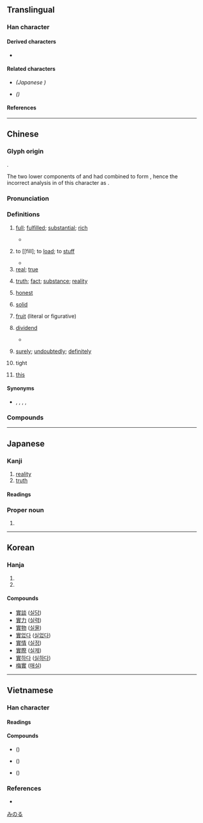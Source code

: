 {{also|实|実}}
{{character info}}
==Translingual==
{{Han simplified forms|實|実|实}}

===Han character===
{{Han char|rn=40|rad=宀|as=11|sn=14|four=30806|canj=JWJC|ids=⿱宀貫}}

====Derived characters====
* {{l|mul|[[𡁃]], [[𤁂]], [[𪴎]], [[𫍒]], [[𮩱]], [[𧁐]]}}

====Related characters====
* {{l|mul|[[実]]}} ''(Japanese {{w|shinjitai}})''
* {{l|mul|[[实]]}} ''({{w|Simplified Chinese}})''

====References====
{{Han ref|kx=0291.040|dkj=07294|dj=0575.070|hdz=20952.030|uh=5BE6}}

----

==Chinese==
{{zh-forms|s=实}}

===Glyph origin===
{{Han etym}}
{{Han compound|宀|t1=roof|周|t2=carved jade|貝|t3=shellfish; cowrie|ls=ic}}.

The two lower components of {{lang|zh|周}} and {{lang|zh|貝}} had combined to form {{och-l|貫|string of cowries}}, hence the incorrect analysis in ''{{w|Shuowen Jiezi}}'' of this character as {{Han compound|宀|貫}}.

===Pronunciation===
{{zh-pron
|m=shí
|m-s=
|c=sat6
|c-t=
|g=
|h=pfs=sṳ̍t
|j=
|mb=sĭ
|md=sĭk
|mn=cha̍t/si̍t
|mn_note=cha̍t - vernacular; si̍t - literary
|mn-t=sig8
|w=5zeq
|x=
|mc=y
|oc=y
|cat=a,n,c:adv,v
}}

===Definitions===
{{zh-hanzi}}

# [[full]]; [[fulfilled]]; [[substantial]]; [[rich]]
#: {{zh-x|充實|substantial}}
#* {{zh-x|倉廩 實，則 知 禮節；衣食 足，則 知 榮辱。|When granaries are '''full''', one begins to perceive propriety and dignity. When food and clothing are sufficient, one begins to understand honour and guilt.|ref=Guanzi}}
# {{lb|zh|Classical}} to [[fill]; to [[load]]; to [[stuff]]
#* {{zh-x|主人 坐 取 爵，實 之 賔{bīn} 之 席 前，西北 面 獻 賔。|The host, seated, takes up the (tripod) goblet, and '''fills''' it in front of the seat of the guest (of honour). Facing northwest, (the host) performs the first formal offering to the guest.|ref=Yili}}
# [[real]]; [[true]]
#: {{zh-x|實情|truth, fact (literally, '''real''' circumstances)}}
#: {{zh-alt-inline|寔}}
# [[truth]]; [[fact]]; [[substance]]; [[reality]]
#: {{zh-x|事實|truth}}
#: {{zh-x|名不副實|more in name than in '''reality'''}}
#: {{zh-x|實 則 不然|'''the truth''' cannot be more different}}
# [[honest]]
#: {{zh-x|誠實|honest; truthful}}
#: {{zh-x|實不相瞞|frankly speaking}}
# [[solid]]
#: {{zh-x|實心|(of shapes) filled; solid (literally "'''solid''' inside")}}
# [[fruit]] (literal or figurative)
#: {{zh-x|果實|fruit}}
# {{lb|zh|classical|arithmetic}} [[dividend]]
#* {{zh-x|母 互 乘 子，以 少 減 多，餘 為 實。母 相 乘 為 法。實 如 法 而 一。|[To calculate the difference between two fractions,] multiply each fraction's numerator by the other's denominator, and subtract the smaller product from the larger one, and let the difference be the divisor. Let the product of the two denominators be the '''dividend'''. Add one to the result for each part in the '''dividend''' that equals to the divisor (which means to divide the dividend by the divisor).|ref='''10th–2nd century BCE''', ''{{w|The Nine Chapters on the Mathematical Art}}''|CL}}
# {{lb|zh|Cantonese}} [[surely]]; [[undoubtedly]]; [[definitely]]
#: {{zh-x|實 會 出事|something bad will '''definitely''' happen|C}}
# {{lb|zh|Cantonese}} tight
# {{lb|zh|Classical}} [[this]]
#: {{zh-alt-inline|寔}}

====Synonyms====
* {{s|surely}} {{zh-l|當然}}, {{zh-l|固然}}, {{zh-l|自然}}, {{q|Cantonese}} {{zh-l|梗係}}, {{q|Min Nan}} {{zh-l|在勢}}

===Compounds===
{{zh-der|不切實際|不實|不結實|予人口實|事實|事實審|付諸實施|以實相告|依實|信實|充實|先聲後實|內虛外實|其實|冒冒實實|切切實實|切實|務實|務實去華|務實生理|勻實|厚實|口實|史實|名不副實|名不當實|名不符實|名副其實|名存實亡|名實|名實不副|名實俱副|名實相副|名實相稱|名實相符|名實相課|名符其實|名過其實|向聲背實|唯實論|嚴實|坐實|堅實|塌實|壯實|失實|妥實|委實|子實|密實|實不相瞞|實事|實事求是|實例|實像|實價|實力|實務|實名|實在|實在論|實地|實報|實報實銷|實境|實字|實學|實實在在|實幹|實彈射擊|實心|實心實意|實心彈|實心眼|實情|實惠|實意|實戰|實戶|實打實|實拍拍|實據|實收|實效|實數|實施|實景|實業|實業家|實業界|實業計畫|實權|實歲|實況|實況轉播|實況錄影|實火|實物|實物交易|實物教學|實現|實用|實用主義|實症|實相|實線|實績|實繁有徒|實缺|實習|實習生|實習醫生|實習銀行|實職|實至名歸|實落|實葫蘆|實行|實詞|實話|實話實說|實誠|實說|實證|實證主義|實質|實質利率|實質所得|實質違建|實足|實足年齡|實踐|實踐大學|實錄|實際|實驗|實驗劇場|實驗報告|實驗室|實驗法|實驗電影|實體|實體法|實體論|寫實|寫實主義|寫實派|寫實片|就虛避實|屬實|平實|平平實實|庭實旅百|後實先聲|得實|從實招來|循名校實|循名督實|循名考實|循名課實|循名責實|徵名責實|心實|忠厚老實|忠實|情實|惡惡實實|成實師|成實論|扎實|托實|折實|拙實|指實掌虛|按名責實|捐華務實|捨實求虛|授人口實|控名責實|摭華捐實|據實|故實|敦實|敦敦實實|新實在論|既成事實|春華秋實|有名亡實|有名無實|朱實|朴實|朴實頭|杏實|果實|枳實|查實|查無實據|核實|楚昭萍實|樸實|樸實無華|樸實頭|樽實|橡實|正名責實|殷實|求名責實|沒實誠|浮而不實|潑實|無籽果實|照實|王實甫|現實|現實主義|瓷實|的實|皮實|盜無實據|真兇實犯|真實|真心實意|真情實意|真憑實據|真才實學|真材實料|真贓實犯|硬實|磁實|確實|秀而不實|篤實|粗實|紀實|紮實|結實|結結實實|綜核名實|緣名失實|練實|羌無故實|翔實|老實|老實人|老實巴交|老實話|老實頭|老老實實|考名責實|聲實|肥實|腳踏實地|臨床實驗|自我實現|芡實|花多實少|英聲茂實|茁實|茂實英聲|茨實米|草實枳|荷槍實彈|華而不實|萍實|著實/着实|落人口實|落實|蓮實|虛多實少|虛實|虛往實歸|虛恭實怨|虛擬實境|虛虛實實|虛錢實契|裡實|覈實|言多失實|言過其實|託實|詳實|誇大不實|誠實|證實|譽過其實|豐實|貌同實異|貨真價實|責實循名|貽人口實|賓實|質實|踏實|踏踏實實|躬行實踐|軍實|輸實|辣實|過甚其實|避實就虛|避實擊虛|銜華佩實|開花結實|閱實|雲實|飛聲騰實}}

----

==Japanese==
{{ja-kanji forms|実|實}}

===Kanji===
{{ja-kanji|grade=|rs=宀11|shin=実}}

# [[reality]]
# [[truth]]

====Readings====
{{ja-readings
|goon=じち
|kanon=しつ
|kanyoon=じつ
|kun=み-, みの-る
}}

===Proper noun===
{{ja-pos|proper|みのる}}

# {{given name|ja|male}}

[[Category:Japanese male given names|みのる]]

----

==Korean==

===Hanja===
{{ko-hanja|열매|실}}

# {{hanja form of|실|[[reality]]; [[truth]]}}
# {{hanja form of|실|{{q|literal}} [[fruit]]}}

====Compounds====
* [[實談]] ([[실담]])
* [[實力]] ([[실력]])
* [[實物]] ([[실물]])
* [[實없다]] ([[실없다]])
* [[實情]] ([[실정]])
* [[實際]] ([[실제]])
* [[實하다]] ([[실하다]])
* [[梅實]] ([[매실]])

----

==Vietnamese==

===Han character===

====Readings====
{{vi-readings|hv=thực, thặc, chí, thật|nom=thật, thiệt, chí, thực|rs=宀11}}

====Compounds====
* {{vi-l|實現}} ({{vi-l|thực hiện}})
* {{vi-l|實際}} ({{vi-l|thực tế}})
* {{vi-l|視實}} ({{vi-l|thị thực}})

===References===
* {{R:WinVNKey:Lê Sơn Thanh}}